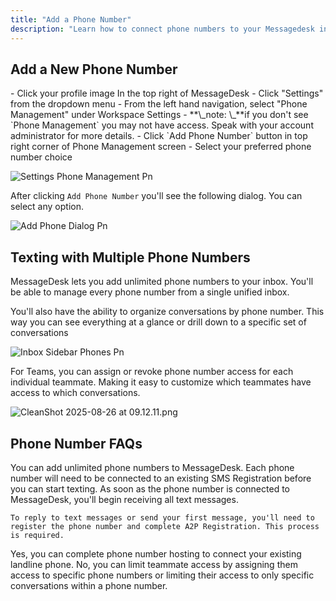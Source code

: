 ```yaml
---
title: "Add a Phone Number"
description: "Learn how to connect phone numbers to your Messagedesk inbox. nbox by MessageDesk."
---
```


## Add a New Phone Number

<Steps>
  <Step title="Navigate to Settings" iconType="regular" stepNumber={1} titleSize="h3">
    - Click your profile image In the top right of MessageDesk
    - Click "Settings" from the dropdown menu
  </Step>
  <Step title="Click Phone Management" stepNumber={2} titleSize="h3">
    - From the left hand navigation, select "Phone Management" under Workspace Settings
      - **\_note: \_**if you don't see `Phone Management` you may not have access. Speak with your account administrator for more details.
  </Step>
  <Step title="Click `Add Phone Number` " stepNumber={3} titleSize="h3">
    - Click `Add Phone Number` button in top right corner of Phone Management screen
    - Select your preferred phone number choice
  </Step>
</Steps>

![Settings Phone Management Pn](/images/settings-phone-management.png)

After clicking `Add Phone Number` you'll see the following dialog. You can select any option.

![Add Phone Dialog Pn](/images/add-phone-dialog.png)

## Texting with Multiple Phone Numbers

MessageDesk lets you add unlimited phone numbers to your inbox. You'll be able to manage every phone number from a single unified inbox.

You'll also have the ability to organize conversations by phone number. This way you can see everything at a glance or drill down to a specific set of conversations

![Inbox Sidebar Phones Pn](/images/inbox-sidebar-phones.png)

For Teams, you can assign or revoke phone number access for each individual teammate. Making it easy to customize which teammates have access to which conversations.

![CleanShot 2025-08-26 at 09.12.11.png](/images/CleanShot2025-08-26at09.12.11.png)

## Phone Number FAQs

<AccordionGroup>
  <Accordion title="How many phone numbers can I add?" icon="phone" iconType="solid">
    You can add unlimited phone numbers to MessageDesk. Each phone number will need to be connected to an existing SMS Registration before you can start texting.
  </Accordion>
  <Accordion title="Can I text right away?" icon="message" iconType="solid">
    As soon as the phone number is connected to MessageDesk, you'll begin receiving all text messages.

    To reply to text messages or send your first message, you'll need to register the phone number and complete A2P Registration. This process is required.
  </Accordion>
  <Accordion title="Can I connect my existing landline?" icon="question" iconType="solid">
    Yes, you can complete phone number hosting to connect your existing landline phone.
  </Accordion>
  <Accordion title="Does every Teammate see every conversation?" icon="question" iconType="regular">
    No, you can limit teammate access by assigning them access to specific phone numbers or limiting their access to only specific conversations within a phone number.
  </Accordion>
</AccordionGroup>